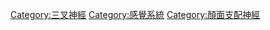 {{catmain|眼神經}}
{{commonscat|Nervus ophthalmicus|眼神經}}

[[Category:三叉神經|Category:三叉神經]]
[[Category:感覺系統|Category:感覺系統]]
[[Category:顏面支配神經|Category:顏面支配神經]]